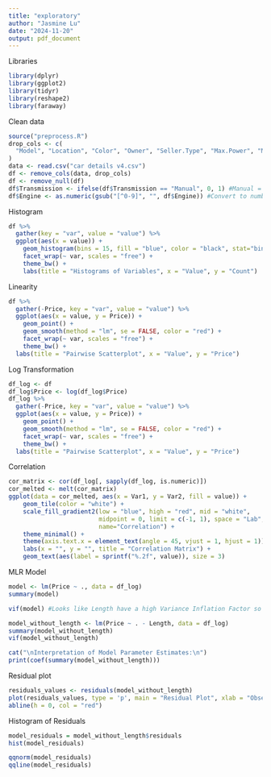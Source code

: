 ```yaml
---
title: "exploratory"
author: "Jasmine Lu"
date: "2024-11-20"
output: pdf_document
---
```


Libraries
```r
library(dplyr)
library(ggplot2)
library(tidyr)
library(reshape2)
library(faraway)
```

Clean data
```r
source("preprocess.R")
drop_cols <- c(
  "Model", "Location", "Color", "Owner", "Seller.Type", "Max.Power", "Max.Torque", "Drivetrain", "Make", "Fuel.Type"
)
data <- read.csv("car details v4.csv")
df <- remove_cols(data, drop_cols)
df <- remove_null(df)
df$Transmission <- ifelse(df$Transmission == "Manual", 0, 1) #Manual = 0, Automatic = 1
df$Engine <- as.numeric(gsub("[^0-9]", "", df$Engine)) #Convert to numbers, ex. "123 cc" -> 123
```

Histogram
```r
df %>%
  gather(key = "var", value = "value") %>%
  ggplot(aes(x = value)) +
    geom_histogram(bins = 15, fill = "blue", color = "black", stat="bin") +
    facet_wrap(~ var, scales = "free") +
    theme_bw() +
    labs(title = "Histograms of Variables", x = "Value", y = "Count")
```

Linearity
```r
df %>%
  gather(-Price, key = "var", value = "value") %>%
  ggplot(aes(x = value, y = Price)) +
    geom_point() +
    geom_smooth(method = "lm", se = FALSE, color = "red") +
    facet_wrap(~ var, scales = "free") +
    theme_bw() +
  labs(title = "Pairwise Scatterplot", x = "Value", y = "Price")
```

Log Transformation
```r
df_log <- df
df_log$Price <- log(df_log$Price)
df_log %>%
  gather(-Price, key = "var", value = "value") %>%
  ggplot(aes(x = value, y = Price)) +
    geom_point() +
    geom_smooth(method = "lm", se = FALSE, color = "red") +
    facet_wrap(~ var, scales = "free") +
    theme_bw() +
  labs(title = "Pairwise Scatterplot", x = "Value", y = "Price")
```

Correlation
```r
cor_matrix <- cor(df_log[, sapply(df_log, is.numeric)])
cor_melted <- melt(cor_matrix)
ggplot(data = cor_melted, aes(x = Var1, y = Var2, fill = value)) +
    geom_tile(color = "white") +
    scale_fill_gradient2(low = "blue", high = "red", mid = "white", 
                         midpoint = 0, limit = c(-1, 1), space = "Lab", 
                         name="Correlation") +
    theme_minimal() +
    theme(axis.text.x = element_text(angle = 45, vjust = 1, hjust = 1)) +
    labs(x = "", y = "", title = "Correlation Matrix") +
    geom_text(aes(label = sprintf("%.2f", value)), size = 3)
```


MLR Model
```r
model <- lm(Price ~ ., data = df_log)
summary(model)
```

```r
vif(model) #Looks like Length have a high Variance Inflation Factor so we can try removing it
```

```r
model_without_length <- lm(Price ~ . - Length, data = df_log)
summary(model_without_length)
vif(model_without_length)
```

```r
cat("\nInterpretation of Model Parameter Estimates:\n")
print(coef(summary(model_without_length)))
```

Residual plot
```r
residuals_values <- residuals(model_without_length)
plot(residuals_values, type = 'p', main = "Residual Plot", xlab = "Observation Index", ylab = "Residuals")
abline(h = 0, col = "red")
```

Histogram of Residuals
```r
model_residuals = model_without_length$residuals
hist(model_residuals)
```

```r
qqnorm(model_residuals)
qqline(model_residuals)
```